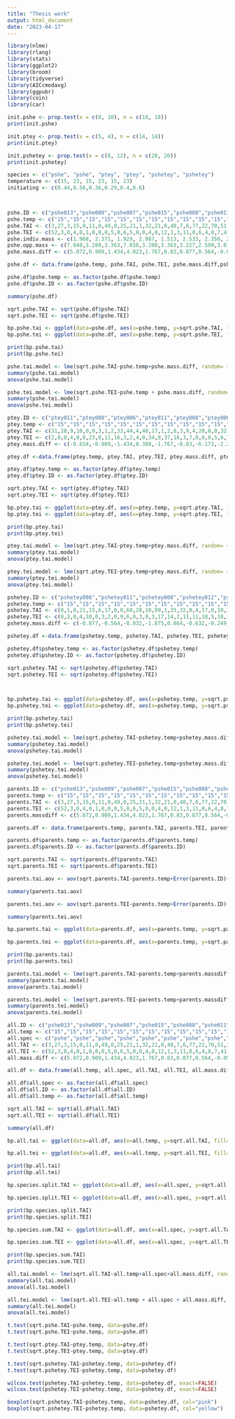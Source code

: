 ---
title: "Thesis work"
output: html_document
date: "2023-04-17"
---
```{r}

library(nlme)
library(rlang)
library(stats)
library(ggplot2)
library(broom)
library(tidyverse)
library(AICcmodavg)
library(ggpubr)
library(coin)
library(car)


```

```{r data frame}
init.pshe <- prop.test(x = c(8, 10), n = c(18, 18))
print(init.pshe)

init.ptey <- prop.test(x = c(5, 4), n = c(14, 14))
print(init.ptey)

init.pshetey <- prop.test(x = c(8, 12), n = c(20, 20))
print(init.pshetey)

species <- c("pshe", "pshe", "ptey", "ptey", "pshetey", "pshetey")
temperature <- c(15, 23, 15, 23, 15, 23)
initiating <- c(0.44,0.56,0.36,0.29,0.4,0.6)




```

```{r pshe data}
pshe.ID <- c("pshe013","pshe009","pshe007","pshe015","pshe008","pshe011","pshe012","pshe006","pshe015","pshe008","pshe010","pshe011","pshe012","pshe006","pshe013","pshe009","pshe010","pshe007","pshe007","pshe011","pshe009","pshe007","pshe011","pshe009","pshe006","pshe010","pshe013","pshe014","pshe012","pshe015","pshe006","pshe010","pshe013","pshe014","pshe012","pshe015")
pshe.temp <- c("15","15","15","15","15","15","15","15","15","15","15","15","15","15","15","15","15","15","23","23","23","23","23","23","23","23","23","23","23","23","23","23","23","23","23","23")
pshe.TAI <- c(3,27,3,15,0,11,0,49,0,25,21,1,32,21,0,48,7,6,77,22,70,51,33,20,20,14,30,0,0,0,41,45,20,10,14,11)
pshe.TEI <- c(52,3,0,4,0,1,0,0,0,5,0,6,5,0,0,4,0,12,1,3,11,0,6,4,8,7,41,13,8,41,2,1,21,0,25,58)
pshe.indiv.mass <- c(1.968, 2.371, 1.929, 2.987, 1.513, 2.533, 2.350, 2.035, 3.073, 1.513, 3.389, 2.533, 2.144, 1.899, 1.945, 2.371, 3.389, 1.929, 1.929, 2.533, 2.371, 1.929, 2.533, 2.371, 2.035, 3.389, 1.945, 1.611, 2.350, 2.987, 2.035, 3.389, 1.945, 1.611, 2.350, 2.987)
pshe.opp.mass <- c(7.040,3.280,3.363,7.010,3.280,3.363,3.227,2.599,3.019,3.388,2.525,3.165,2.599,3.680,3.227,2.525,4.069,3.165, 6.344, 9.863, 7.881, 7.040, 6.344, 3.363, 3.410, 2.770, 2.599, 3.019, 3.165, 3.472, 2.770, 3.410, 3.019, 2.599, 3.680, 3.165)
pshe.mass.diff <- c(5.072,0.909,1.434,4.023,1.767,0.83,0.877,0.564,-0.054,1.875,-0.864,0.632,0.455,1.781,1.282,0.154,0.68,1.236,4.415,7.330,5.510,5.111,3.811,0.992,1.375,-0.619,0.654,1.408,0.815,0.485,0.735,0.021,1.074,0.988,1.330,0.178)

pshe.df <- data.frame(pshe.temp, pshe.TAI, pshe.TEI, pshe.mass.diff,pshe.ID)

pshe.df$pshe.temp <- as.factor(pshe.df$pshe.temp)
pshe.df$pshe.ID <- as.factor(pshe.df$pshe.ID)

summary(pshe.df)

sqrt.pshe.TAI <- sqrt(pshe.df$pshe.TAI)
sqrt.pshe.TEI <- sqrt(pshe.df$pshe.TEI)

bp.pshe.tai <- ggplot(data=pshe.df, aes(x=pshe.temp, y=sqrt.pshe.TAI, fill=pshe.temp))+geom_boxplot()+scale_fill_manual(values=c("violetred4", "orange1"))+geom_jitter(shape=16, position=position_jitter(0.1))
bp.pshe.tei <- ggplot(data=pshe.df, aes(x=pshe.temp, y=sqrt.pshe.TEI, fill=pshe.temp))+geom_boxplot()+scale_fill_manual(values=c("darkslategray", "olivedrab1"))+geom_jitter(shape=16, position=position_jitter(0.1))

print(bp.pshe.tai)
print(bp.pshe.tei)

```

```{r pshe stats}

pshe.tai.model <- lme(sqrt.pshe.TAI~pshe.temp+pshe.mass.diff, random= ~1|pshe.ID, method="ML", data=pshe.df)
summary(pshe.tai.model)
anova(pshe.tai.model)

pshe.tei.model <- lme(sqrt.pshe.TEI~pshe.temp + pshe.mass.diff, random= ~1|pshe.ID, method="ML", data=pshe.df)
summary(pshe.tei.model)
anova(pshe.tei.model)


```

```{r ptey figures}
ptey.ID <- c("ptey011","ptey008","ptey006","ptey011","ptey008","ptey006","ptey012","ptey007","ptey010","ptey009","ptey012","ptey007","ptey010","ptey009","ptey007","ptey012","ptey010","ptey011","ptey007","ptey006","ptey008","ptey009","ptey011","ptey006","ptey009","ptey008","ptey012","ptey010")
ptey.temp <- c("15","15","15","15","15","15","15","15","15","15","15","15","15","15","23","23","23","23","23","23","23","23","23","23","23","23","23","23")
ptey.TAI <- c(31,28,9,10,0,0,3,1,2,33,44,4,40,17,1,2,8,3,9,4,20,0,0,32,28,36,18,5)
ptey.TEI <- c(2,0,0,4,0,0,23,0,11,16,3,2,4,0,34,9,37,16,3,7,0,0,0,5,6,7,11,12)
ptey.mass.diff <- c(-0.654,-0.909,-1.434,0.388,-1.767,-0.83,-6.173,-2.275,-0.395,-4.471,-6.844,-2.956,-1.048,-5.111,-4.415,-7.330,-2.087,-5.111,-3.811,-0.992,-0.755,-4.654,-3.652,0.706,-5.356,-0.053,-6.475,-0.389)

ptey.df <-data.frame(ptey.temp, ptey.TAI, ptey.TEI, ptey.mass.diff, ptey.ID)

ptey.df$ptey.temp <- as.factor(ptey.df$ptey.temp)
ptey.df$ptey.ID <- as.factor(ptey.df$ptey.ID)

sqrt.ptey.TAI <- sqrt(ptey.df$ptey.TAI)
sqrt.ptey.TEI <- sqrt(ptey.df$ptey.TEI)

bp.ptey.tai <- ggplot(data=ptey.df, aes(x=ptey.temp, y=sqrt.ptey.TAI, fill=ptey.temp))+geom_boxplot()+scale_fill_manual(values=c("violetred4", "orange1"))+geom_jitter(shape=16, position=position_jitter(0.1))
bp.ptey.tei <- ggplot(data=ptey.df, aes(x=ptey.temp, y=sqrt.ptey.TEI, fill=ptey.temp))+geom_boxplot()+scale_fill_manual(values=c("darkslategray", "olivedrab1"))+geom_jitter(shape=16, position=position_jitter(0.1))

print(bp.ptey.tai)
print(bp.ptey.tei)

```

```{r ptey stats}


ptey.tai.model <- lme(sqrt.ptey.TAI~ptey.temp+ptey.mass.diff, random= ~1|ptey.ID, method="ML", data=ptey.df)
summary(ptey.tai.model)
anova(ptey.tai.model)

ptey.tei.model <- lme(sqrt.ptey.TEI~ptey.temp+ptey.mass.diff, random= ~1|ptey.ID, method="ML", data=ptey.df)
summary(ptey.tei.model)
anova(ptey.tei.model)
```

```{r hybrids figures}
pshetey.ID <- c("pshetey006","pshetey011","pshetey008","pshetey012","pshetey014","pshetey010","pshetey011","pshetey015","pshetey006","pshetey014","pshetey013","pshetey010","pshetey015","pshetey013","pshetey009","pshetey007","pshetey008","pshetey012","pshetey007","pshetey009","pshetey007","pshetey009","pshetey011","pshetey008","pshetey010","pshetey015","pshetey009","pshetey007","pshetey008","pshetey011","pshetey015","pshetey010","pshetey014","pshetey006","pshetey012","pshetey013","pshetey014","pshetey006","pshetey012","pshetey013")
pshetey.temp <- c("15","15","15","15","15","15","15","15","15","15","15","15","15","15","15","15","15","15","15","15","23","23","23","23","23","23","23","23","23","23","23","23","23","23","23","23","23","23","23","23")
pshetey.TAI <- c(0,1,0,21,15,6,17,0,0,60,28,10,99,1,33,32,0,4,17,0,19,36,20,19,13,8,19,9,30,0,23,84,1,14,1,8,34,52,52,14)
pshetey.TEI <- c(0,3,0,4,10,0,3,2,0,9,6,0,3,0,3,17,14,2,11,11,18,5,18,3,0,6,20,1,31,28,0,1,1,1,1,5,8,5,8,0)
pshetey.mass.diff <- c(-0.877,-0.564,-0.032,-1.875,0.864,-0.632,-0.249,-1.645,-1.282,-0.154,-0.680,-1.236,6.183,2.275,1.688,4.471,6.844,2.956,1.048,5.111,-0.183,0.619,-0.654,-1.408,-0.815,-0.693,-0.735,-0.021,-1.074,-0.988,-1.330,-0.178,0.755,4.654,3.652,-0.706,5.356,0.053,6.475,0.389)

pshetey.df <-data.frame(pshetey.temp, pshetey.TAI, pshetey.TEI, pshetey.ID)

pshetey.df$pshetey.temp <- as.factor(pshetey.df$pshetey.temp)
pshetey.df$pshetey.ID <- as.factor(pshetey.df$pshetey.ID)

sqrt.pshetey.TAI <- sqrt(pshetey.df$pshetey.TAI)
sqrt.pshetey.TEI <- sqrt(pshetey.df$pshetey.TEI)



bp.pshetey.tai <- ggplot(data=pshetey.df, aes(x=pshetey.temp, y=sqrt.pshetey.TAI, fill=pshetey.temp))+geom_boxplot()+scale_fill_manual(values=c("violetred4", "orange1"))+geom_jitter(shape=16, position=position_jitter(0.1))
bp.pshetey.tei <- ggplot(data=pshetey.df, aes(x=pshetey.temp, y=sqrt.pshetey.TEI, fill=pshetey.temp))+geom_boxplot()+scale_fill_manual(values=c("darkslategray", "olivedrab1"))+geom_jitter(shape=16, position=position_jitter(0.1))

print(bp.pshetey.tai)
print(bp.pshetey.tei)

```

```{r pshetey stats}



pshetey.tai.model <- lme(sqrt.pshetey.TAI~pshetey.temp+pshetey.mass.diff, random= ~1|pshetey.ID, method="ML", data=pshetey.df)
summary(pshetey.tai.model)
anova(pshetey.tai.model)

pshetey.tei.model <- lme(sqrt.pshetey.TEI~pshetey.temp+pshetey.mass.diff, random= ~1|pshetey.ID, method="ML", data=pshetey.df)
summary(pshetey.tei.model)
anova(pshetey.tei.model)


```
```{r parents}
parents.ID <- c("pshe013","pshe009","pshe007","pshe015","pshe008","pshe011","pshe012","pshe006","pshe015","pshe008","pshe010","pshe011","pshe012","pshe006","pshe013","pshe009","pshe010","pshe007","pshe007","pshe011","pshe009","pshe007","pshe011","pshe009","pshe006","pshe010","pshe013","pshe014","pshe012","pshe015","pshe006","pshe010","pshe013","pshe014","pshe012","pshe015","ptey011","ptey008","ptey006","ptey011","ptey008","ptey006","ptey012","ptey007","ptey010","ptey009","ptey012","ptey007","ptey010","ptey009","ptey007","ptey012","ptey010","ptey011","ptey007","ptey006","ptey008","ptey009","ptey011","ptey006","ptey009","ptey008","ptey012","ptey010")
parents.temp <- c("15","15","15","15","15","15","15","15","15","15","15","15","15","15","15","15","15","15","23","23","23","23","23","23","23","23","23","23","23","23","23","23","23","23","23","23","15","15","15","15","15","15","15","15","15","15","15","15","15","15","23","23","23","23","23","23","23","23","23","23","23","23","23","23")
parents.TAI <- c(3,27,3,15,0,11,0,49,0,25,21,1,32,21,0,48,7,6,77,22,70,51,33,20,20,14,30,0,0,0,41,45,20,10,14,11,31,28,9,10,0,0,3,1,2,33,44,4,40,17,1,2,8,3,9,4,20,0,0,32,28,36,18,5)
parents.TEI <- c(52,3,0,4,0,1,0,0,0,5,0,6,5,0,0,4,0,12,1,3,11,0,6,4,8,7,41,13,8,41,2,1,21,0,25,58,2,0,0,4,0,0,23,0,11,16,3,2,4,0,34,9,37,16,3,7,0,0,0,5,6,7,11,12)
parents.massdiff <- c(5.072,0.909,1.434,4.023,1.767,0.83,0.877,0.564,-0.054,1.875,-0.864,0.632,0.455,1.781,1.282,0.154,0.68,1.236,4.415,7.330,5.510,5.111,3.811,0.992,1.375,-0.619,0.654,1.408,0.815,0.485,0.735,0.021,1.074,0.988,1.330,0.178,-0.654,-0.909,-1.434,0.388,-1.767,-0.83,-6.173,-2.275,-0.395,-4.471,-6.844,-2.956,-1.048,-5.111,-4.415,-7.330,-2.087,-5.111,-3.811,-0.992,-0.755,-4.654,-3.652,0.706,-5.356,-0.053,-6.475,-0.389)

parents.df <- data.frame(parents.temp, parents.TAI, parents.TEI, parents.ID, parents.massdiff)

parents.df$parents.temp <- as.factor(parents.df$parents.temp)
parents.df$parents.ID <- as.factor(parents.df$parents.ID)

sqrt.parents.TAI <- sqrt(parents.df$parents.TAI)
sqrt.parents.TEI <- sqrt(parents.df$parents.TEI)

parents.tai.aov <- aov(sqrt.parents.TAI~parents.temp+Error(parents.ID)+parents.massdiff, data=parents.df)

summary(parents.tai.aov)

parents.tei.aov <- aov(sqrt.parents.TEI~parents.temp+Error(parents.ID)+parents.massdiff, data=parents.df)

summary(parents.tei.aov)

bp.parents.tai <- ggplot(data=parents.df, aes(x=parents.temp, y=sqrt.parents.TAI, fill=parents.temp))+geom_boxplot()+scale_fill_manual(values=c("violetred4", "orange1"))+geom_jitter(shape=16, position=position_jitter(0.1))

bp.parents.tei <- ggplot(data=parents.df, aes(x=parents.temp, y=sqrt.parents.TEI, fill=parents.temp))+geom_boxplot()+scale_fill_manual(values=c("darkslategray", "olivedrab1"))+geom_jitter(shape=16, position=position_jitter(0.1))

print(bp.parents.tai)
print(bp.parents.tei)

```
```{r parents analysis}
parents.tai.model <- lme(sqrt.parents.TAI~parents.temp+parents.massdiff, random= ~1|parents.ID, method="ML", data=parents.df)
summary(parents.tai.model)
anova(parents.tai.model)

parents.tei.model <- lme(sqrt.parents.TEI~parents.temp+parents.massdiff, random= ~1|parents.ID, method="ML", data=parents.df)
summary(parents.tei.model)
anova(parents.tei.model)
```
```{r massive df}
all.ID <- c("pshe013","pshe009","pshe007","pshe015","pshe008","pshe011","pshe012","pshe006","pshe015","pshe008","pshe010","pshe011","pshe012","pshe006","pshe013","pshe009","pshe010","pshe007","pshe007","pshe011","pshe009","pshe007","pshe011","pshe009","pshe006","pshe010","pshe013","pshe014","pshe012","pshe015","pshe006","pshe010","pshe013","pshe014","pshe012","pshe015","ptey011","ptey008","ptey006","ptey011","ptey008","ptey006","ptey012","ptey007","ptey010","ptey009","ptey012","ptey007","ptey010","ptey009","ptey007","ptey012","ptey010","ptey011","ptey007","ptey006","ptey008","ptey009","ptey011","ptey006","ptey009","ptey008","ptey012","ptey010","pshetey006","pshetey011","pshetey008","pshetey012","pshetey014","pshetey010","pshetey011","pshetey015","pshetey006","pshetey014","pshetey013","pshetey010","pshetey015","pshetey013","pshetey009","pshetey007","pshetey008","pshetey012","pshetey007","pshetey009","pshetey007","pshetey009","pshetey011","pshetey008","pshetey010","pshetey015","pshetey009","pshetey007","pshetey008","pshetey011","pshetey015","pshetey010","pshetey014","pshetey006","pshetey012","pshetey013","pshetey014","pshetey006","pshetey012","pshetey013")
all.temp <- c("15","15","15","15","15","15","15","15","15","15","15","15","15","15","15","15","15","15","23","23","23","23","23","23","23","23","23","23","23","23","23","23","23","23","23","23","15","15","15","15","15","15","15","15","15","15","15","15","15","15","23","23","23","23","23","23","23","23","23","23","23","23","23","23","15","15","15","15","15","15","15","15","15","15","15","15","15","15","15","15","15","15","15","15","23","23","23","23","23","23","23","23","23","23","23","23","23","23","23","23","23","23","23","23")
all.spec <- c("pshe","pshe","pshe","pshe","pshe","pshe","pshe","pshe","pshe","pshe","pshe","pshe","pshe","pshe","pshe","pshe","pshe","pshe","pshe","pshe","pshe","pshe","pshe","pshe","pshe","pshe","pshe","pshe","pshe","pshe","pshe","pshe","pshe","pshe","pshe","pshe","ptey","ptey","ptey","ptey","ptey","ptey","ptey","ptey","ptey","ptey","ptey","ptey","ptey","ptey","ptey","ptey","ptey","ptey","ptey","ptey","ptey","ptey","ptey","ptey","ptey","ptey","ptey","ptey","pshetey","pshetey","pshetey","pshetey","pshetey","pshetey","pshetey","pshetey","pshetey","pshetey","pshetey","pshetey","pshetey","pshetey","pshetey","pshetey","pshetey","pshetey","pshetey","pshetey","pshetey","pshetey","pshetey","pshetey","pshetey","pshetey","pshetey","pshetey","pshetey","pshetey","pshetey","pshetey","pshetey","pshetey","pshetey","pshetey","pshetey","pshetey","pshetey","pshetey")
all.TAI <- c(3,27,3,15,0,11,0,49,0,25,21,1,32,21,0,48,7,6,77,22,70,51,33,20,20,14,30,0,0,0,41,45,20,10,14,11,31,28,9,10,0,0,3,1,2,33,44,4,40,17,1,2,8,3,9,4,20,0,0,32,28,36,18,5,0,1,0,21,15,6,17,0,0,60,28,10,99,1,33,32,0,4,17,0,19,36,20,19,13,8,19,9,30,0,23,84,1,14,1,8,34,52,52,14)
all.TEI <- c(52,3,0,4,0,1,0,0,0,5,0,6,5,0,0,4,0,12,1,3,11,0,6,4,8,7,41,13,8,41,2,1,21,0,25,58,2,0,0,4,0,0,23,0,11,16,3,2,4,0,34,9,37,16,3,7,0,0,0,5,6,7,11,12,0,3,0,4,10,0,3,2,0,9,6,0,3,0,3,17,14,2,11,11,18,5,18,3,0,6,20,1,31,28,0,1,1,1,1,5,8,5,8,0)
all.mass.diff <- c(5.072,0.909,1.434,4.023,1.767,0.83,0.877,0.564,-0.054,1.875,-0.864,0.632,0.455,1.781,1.282,0.154,0.68,1.236,4.415,7.330,5.510,5.111,3.811,0.992,1.375,-0.619,0.654,1.408,0.815,0.485,0.735,0.021,1.074,0.988,1.330,0.178,-0.654,-0.909,-1.434,0.388,-1.767,-0.83,-6.173,-2.275,-0.395,-4.471,-6.844,-2.956,-1.048,-5.111,-4.415,-7.330,-2.087,-5.111,-3.811,-0.992,-0.755,-4.654,-3.652,0.706,-5.356,-0.053,-6.475,-0.389,-0.877,-0.564,-0.032,-1.875,0.864,-0.632,-0.249,-1.645,-1.282,-0.154,-0.680,-1.236,6.183,2.275,1.688,4.471,6.844,2.956,1.048,5.111,-0.183,0.619,-0.654,-1.408,-0.815,-0.693,-0.735,-0.021,-1.074,-0.988,-1.330,-0.178,0.755,4.654,3.652,-0.706,5.356,0.053,6.475,0.389)

all.df <- data.frame(all.temp, all.spec, all.TAI, all.TEI, all.mass.diff, all.ID)

all.df$all.spec <- as.factor(all.df$all.spec)
all.df$all.ID <- as.factor(all.df$all.ID)
all.df$all.temp <- as.factor(all.df$all.temp)

sqrt.all.TAI <- sqrt(all.df$all.TAI)
sqrt.all.TEI <- sqrt(all.df$all.TEI)

summary(all.df)

bp.all.tai <- ggplot(data=all.df, aes(x=all.temp, y=sqrt.all.TAI, fill=all.temp))+geom_boxplot()+scale_fill_manual(values=c("violetred4", "orange1"))+geom_jitter(shape=16, position=position_jitter(0.1))

bp.all.tei <- ggplot(data=all.df, aes(x=all.temp, y=sqrt.all.TEI, fill=all.temp))+geom_boxplot()+scale_fill_manual(values=c("darkslategray", "olivedrab1"))+geom_jitter(shape=16, position=position_jitter(0.1))

print(bp.all.tai)
print(bp.all.tei)

bp.species.split.TAI <- ggplot(data=all.df, aes(x=all.spec, y=sqrt.all.TAI, fill=all.temp))+geom_boxplot()+scale_fill_manual(values=c("violetred4", "orange1"))+geom_jitter(shape=16, position=position_jitter(0.1))

bp.species.split.TEI <- ggplot(data=all.df, aes(x=all.spec, y=sqrt.all.TEI, fill=all.temp))+geom_boxplot()+scale_fill_manual(values=c("darkslategray", "olivedrab1"))+geom_jitter(shape=16, position=position_jitter(0.1))

print(bp.species.split.TAI)
print(bp.species.split.TEI)

bp.species.sum.TAI <- ggplot(data=all.df, aes(x=all.spec, y=sqrt.all.TAI, fill=all.spec))+geom_boxplot()+scale_fill_manual(values=c("red4", "orange", "yellow4"))+geom_jitter(shape=16, position=position_jitter(0.1))

bp.species.sum.TEI <- ggplot(data=all.df, aes(x=all.spec, y=sqrt.all.TEI, fill=all.spec))+geom_boxplot()+scale_fill_manual(values=c("slategray","lightblue","purple"))+geom_jitter(shape=16, position=position_jitter(0.1))

print(bp.species.sum.TAI)
print(bp.species.sum.TEI)

all.tai.model <- lme(sqrt.all.TAI~all.temp+all.spec+all.mass.diff, random= ~1|all.ID, method="ML", data=all.df)
summary(all.tai.model)
anova(all.tai.model)

all.tei.model <- lme(sqrt.all.TEI~all.temp + all.spec + all.mass.diff, random= ~1|all.ID, method="ML", data=all.df)
summary(all.tei.model)
anova(all.tei.model)

```

```{r junk code}
t.test(sqrt.pshe.TAI~pshe.temp, data=pshe.df)
t.test(sqrt.pshe.TEI~pshe.temp, data=pshe.df)

t.test(sqrt.ptey.TAI~ptey.temp, data=ptey.df)
t.test(sqrt.ptey.TEI~ptey.temp, data=ptey.df)

t.test(sqrt.pshetey.TAI~pshetey.temp, data=pshetey.df)
t.test(sqrt.pshetey.TEI~pshetey.temp, data=pshetey.df)

wilcox.test(pshetey.TAI~pshetey.temp, data=pshetey.df, exact=FALSE)
wilcox.test(pshetey.TEI~pshetey.temp, data=pshetey.df, exact=FALSE)

boxplot(sqrt.pshetey.TAI~pshetey.temp, data=pshetey.df, col="pink")
boxplot(sqrt.pshetey.TEI~pshetey.temp, data=pshetey.df, col="yellow")

```